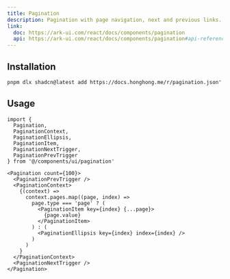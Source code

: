 ```yaml
---
title: Pagination
description: Pagination with page navigation, next and previous links.
link:
  doc: https://ark-ui.com/react/docs/components/pagination
  api: https://ark-ui.com/react/docs/components/pagination#api-reference
---
```


<ComponentPreview name='pagination/pagination' />

## Installation

```bash
pnpm dlx shadcn@latest add https://docs.honghong.me/r/pagination.json"
```

## Usage

```tsx
import {
  Pagination,
  PaginationContext,
  PaginationEllipsis,
  PaginationItem,
  PaginationNextTrigger,
  PaginationPrevTrigger
} from '@/components/ui/pagination'
```

```tsx
<Pagination count={100}>
  <PaginationPrevTrigger />
  <PaginationContext>
    {(context) =>
      context.pages.map((page, index) =>
        page.type === 'page' ? (
          <PaginationItem key={index} {...page}>
            {page.value}
          </PaginationItem>
        ) : (
          <PaginationEllipsis key={index} index={index} />
        )
      )
    }
  </PaginationContext>
  <PaginationNextTrigger />
</Pagination>
```

